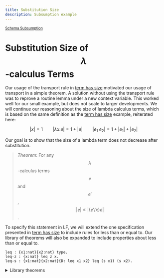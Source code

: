 ```yaml
---
title: Substitution Size
description: Subsumption example
---
```


[<small>Schema Subsumption</small>](/schema-subsumption)


# Substitution Size of $$\lambda$$-calculus Terms

Our usage of the transport rule in [term has size](/schema-subsumption/size)
motivated our usage of transport in a simple theorem. A solution without using
the transport rule was to reprove a routine lemma under a new context variable.
This worked well for our small example, but does not scale to larger
developments. We will continue our reasoning about the size of lambda calculus
terms, which is based on the same definition as the [term has
size](/schema-subsumption/size) example, reiterated here:

```math
|x| = 1 \qquad |\lambda x. e| = 1 + |e| \qquad |e_1\ e_2| = 1 + |e_1| + |e_2|
```

Our goal is to show that the size of a lambda term does not decrease after
substitution.

> _Theorem_: For any $$\lambda$$-calculus terms $$e$$ and $$e'$$, $$|e| \leq
> |\{e'/x\}e|$$.

To specify this statement in LF, we will extend the one specification presented
in [term has size](/schema-subsumption/size#nat-sig) to include rules for less
than or equal to. Our library of theorems will also be expanded to include
properties about less than or equal to.

```lf filename="nat.lf"
leq : {x1:nat}{x2:nat} type.
leq-z : {x:nat} leq z x.
leq-s : {x1:nat}{x2:nat}{D: leq x1 x2} leq (s x1) (s x2).
```

<details>
  <summary>Library theorems</summary>
```adelfa filename="nat.ath"
Theorem plus-s-rhs : forall N1 N2 N3 D1,
  {D1: plus N1 N2 N3} =>
  exists D2, {D2: plus N1 (s N2) (s N3)}.
induction on 1.
intros.
case H1.
apply IH to H5.
exists plus-s x1 (s N2) (s x3) D2. search.
exists plus-z (s N3). search.

Theorem ident-rhs : forall x1,
  {x1: nat} => exists D, {D: plus x1 z x1}.
induction on 1.
intros.
case H1 (keep).
apply IH to H2.
exists plus-s x z x D. search.
exists plus-z z. search.

Theorem plus-exist : forall N1 N2,
  {N1: nat} => {N2:nat} => exists N3 D, {D: plus N1 N2 N3}.
induction on 1.
intros.
case H1.
apply IH to H3 H2.
exists s N3.
exists plus-s x N2 N3 D.
search.
exists N2.
exists plus-z N2. search.

Theorem plus-comm : forall N1 N2 N3 D1,
  {D1: plus N1 N2 N3} =>
  exists D2, {D2: plus N2 N1 N3}.
induction on 1.
intros.
case H1.
apply IH to H5.
apply plus-s-rhs to H6.
exists D1. search.
apply ident-rhs to H2.
exists D. search.

Theorem leq-transitive : forall x1 x2 x3 D1 D2,
  {D1: leq x1 x2} => {D2: leq x2 x3} =>
  exists D3, {D3: leq x1 x3}.
induction on 1.
intros.
case H1.
case H2.
apply IH to H5 H8.
exists leq-s x4 x7 D3.
search.
case H2.
exists leq-z (s x5).
search.
exists leq-z x3.
search.

Theorem leq-monotonic-plus-r : forall x1 x2 x3 x12 x13 D1 D2 D3,
  {D2: plus x1 x2 x12} => {D1: leq x2 x3} =>
  {D3: plus x1 x3 x13} =>
  exists D4, {D4: leq x12 x13}.
induction on 1.
intros.
case H1.
case H3.
apply IH to H7 H2 H11.
exists leq-s x6 x8 D2.
search.
case H3.
exists D1.
search.

Theorem leq-monotonic-plus-l : forall x1 x2 x3 x13 x23 D1 D2 D3,
  {D1: leq x1 x2} => {D2: plus x1 x3 x13} => {D3: plus x2 x3 x23} =>
  exists D4, {D4: leq x13 x23}.
intros.
apply plus-comm to H2.
apply plus-comm to H3.
apply leq-monotonic-plus-r to H4 H1 H5.
exists D6.
search.

Theorem leq-monotonic-plus : forall x1 x2 x3 x4 x13 x24 D1 D2 D3 D4,
  {D1: leq x1 x2} => {D2: leq x3 x4} =>
  {D3: plus x1 x3 x13} => { D4: plus x2 x4 x24} =>
  exists D6, {D6: leq x13 x24}.
intros.
assert { x2 : nat }.
assert { x3 : nat }.
apply plus-exist to H5 H6.
apply leq-monotonic-plus-l to H1 H3 H7.
apply leq-monotonic-plus-r to H7 H2 H4.
apply leq-transitive to H8 H9.
exists D7.
search.
```
</details>

Our informal theorem and proof is as follows, which implicitly utilizes several properties
about less than or equal to.

> _Proof_: By induction on the structure of $$e$$ followed by case analysis on $$e$$.
> 
> - If $$e$$ is a variable $$y$$:
>   - If $$x = y$$, $$|x| = 1$$, $$|\{e'/x\}x| = |e'|$$, by a routine
>      lemma, the size of a term must be at least one.[^1]
>   - If $$x \ne y$$, then this follows since $$\{e'/x\}y = y$$ and $$\leq$$ is
>      a reflexive relation.
> - If $$e$$ is an application, then $$|(e_1\ e_2)| = 1 + n_1 + n_2$$ by
>   definition. By application of the inductive hypothesis on the component
>   terms, there is some $$n'_1$$ and $$n'_2$$ such that $$|\{e'/x\}e_1| =
>   n'_1$$, $$|\{e'/x\}e_2| = n'_2$$, $$n_1 \leq n'_1$$ and $$n_2 \leq n'_2$$
>   hold. Addition is monotonic with respect to $$\leq$$, so $$n_1 + n_2 \leq n'_1 + n'_2$$.
>   Then $$1 + n_1 + n_2 \leq 1 + n'_1 + n'_2$$ follows.
> - If $$e$$ is an abstraction, $$|\lambda y. e| = 1 + n$$ such that $$y$$ does
>   not occur freely within $$e$$, then this follows inductive hypothesis with
>   $$e$$.
> 
> Q.E.D

[^1]: The proof of this follows by observing all judgements for size have an
    occurrence of 1 directly or 1 as the component of an addition.


Like our last theorem statement about $$\lambda$$-calculus terms have a size, we
will need to modify our theorem statement to be within a context. We can reuse
the same shape for the context here:

```adelfa filename="subst-size.ath"
Schema C := (x: tm, y: size x (s z)).
```

For pedagogical purposes, we present two ways of proving this statement. We will
strategically choose our theorem statement(s) in order to complete or simplify
the proof.

1. Immediately proved without context dependency
   ```adelfa filename="subst-size.ath"
   Theorem size-subst : ctx G:C, forall E' E: o -> o T-size D1: o -> o -> o,
     {G |- [x][dx] D1 x dx: {x:tm}{dx: size x (s z)} size (E x) T-size} =>
     {G |- E' : tm} =>
     exists D2 Sub-size D3, {G |- D2 : size (E E') Sub-size} /\
     {D3: leq T-size Sub-size}.
   ```
2. Proved with context dependency, then shown to be independent
   ```adelfa filename="subst-size.ath"
   Theorem size-subst' : ctx G:C, forall E' E: o -> o T-size D1: o -> o -> o,
     {G |- [x][dx] D1 x dx: {x:tm}{dx: size x (s z)} size (E x) T-size} =>
     {G |- E' : tm} =>
     exists D2 Sub-size D3, {G |- D2 : size (E E') Sub-size} /\
     {G |- D3: leq T-size Sub-size}.

   Theorem size-subst : ctx G:C, forall E' E: o -> o T-size D1: o -> o -> o,
     {G |- [x][dx] D1 x dx: {x:tm}{dx: size x (s z)} size (E x) T-size} =>
     {G |- E' : tm} =>
     exists D2 Sub-size D3, {G |- D2 : size (E E') Sub-size} /\
     {D3: leq T-size Sub-size}.
   ```

## Proof Without Transport

In this section, we will discuss a "hybrid" approach which utilizes both work in
our previous example since we needed the result of the lemma application to be
under a context variable. In our first theorem statement of `size-subst`, we do
not have the same problem. The issue presented with the size of an application
still arises, but we can reprove one lemma in order to complete that case. This,
in conjunction with independence lemmas for natural numbers, addition, and less
than or equal to, allows us to complete the proof.

<details>
  <summary>Independence lemmas and re-proven library lemma</summary>
  ```adelfa filename="subst-size.ath"
  Theorem nat-independent : ctx G:c, forall N,
    {G |- N : nat } => {N : nat}.
  induction on 1. intros. case H1.
  apply IH to H2. search. search.

  Theorem plus-independent : ctx G:c, forall N1 N2 N3 D,
    {G |- D : plus N1 N2 N3} => {D : plus N1 N2 N3}.
  induction on 1. intros. case H1.
  apply IH to H5. search. apply nat-independent to H2. search.

  Theorem leq-independent : ctx G:c, forall N1 N2 D,
    {G |- D : leq N1 N2} => {D : leq N1 N2}.
  induction on 1. intros. case H1.
  apply IH to H4. apply nat-independent to H2.
  apply nat-independent to H3. search.
  apply nat-independent to H2. search.

  % Reprove `plus-exist` but with context shape `C`
  Theorem plus-exist-ind : ctx G:c, forall N1 N2,
    {G |- N1: nat} => {G |- N2:nat} => exists N3 D, {G |- D: plus N1 N2 N3}.
  induction on 1.
  intros.
  case H1.
  apply IH to H3 H2.
  exists s N3.
  exists plus-s x N2 N3 D.
  search.
  exists N2.
  exists plus-z N2. search.
  ```
</details>


We'll now walk through the proof, and show the general pattern one must use to
properly utilize these proofs. Starting with the application case, we follow our 
informal proof by applying the inductive hypothesis to the component terms.


<Tabs items={['Reasoning', 'Proof State']}>
<Tabs.Tab>
```adelfa filename="subst-size.ath"
Theorem size-subst : ctx G:C, forall E' E: o -> o T-size D1: o -> o -> o,
  {G |- [x][dx] D1 x dx: {x:tm}{dx: size x (s z)} size (E x) T-size} =>
  {G |- E' : tm} =>
    exists D2 Sub-size D3,
      {G |- D2 : size (E E') Sub-size} /\
      {D3: leq T-size Sub-size}.
induction on 1.
intros.
case H1.
% app case
  prune H6. prune H5. prune H10.
  apply IH to H8 H2. apply IH to H9 H2.
  case H11. prune H13. prune H14.
  case H12. prune H15. prune H16.
```
</Tabs.Tab>
<Tabs.Tab>
```adelfa
Subgoal size-subst.1:

Vars: D7:(o) -> (o) -> o, Sub-size1:(o) -> (o) -> o, D6:o, D5:
        (o) -> (o) -> o, Sub-size:(o) -> (o) -> o, X1:o, X2:o, D2:
        (o) -> (o) -> o, D3:(o) -> (o) -> o, D4:o, E1:(o) -> o, E2:(o) -> o,
        T-size1:o, D1:o, E':o
Nominals: n1:o, n:o
Contexts: G{n, n1}:C[]
IH:
    ctx G:C,
      forall E', forall E, forall T-size, forall D1,
        {G |- [x][dx]D1 x dx : {x:tm}{dx:size x (s z)}size (E x) T-size}* =>
            {G |- E' : tm} =>
                exists D2, exists Sub-size, exists D3,
                  {G |- D2 : size (E E') Sub-size} /\
                      {D3 : leq T-size Sub-size}
H2:{G |- E' : tm}
H3:{G, n:tm, n1:size n (s z) |- E1 n : tm}*
H4:{G, n:tm, n1:size n (s z) |- E2 n : tm}*
H5:{G, n:tm, n1:size n (s z) |- X1 : nat}*
H6:{G, n:tm, n1:size n (s z) |- X2 : nat}*
H7:{G, n:tm, n1:size n (s z) |- T-size1 : nat}*
H8:{G, n:tm, n1:size n (s z) |- D2 n1 n : size (E1 n) X1}*
H9:{G, n:tm, n1:size n (s z) |- D3 n1 n : size (E2 n) X2}*
H10:{G, n:tm, n1:size n (s z) |- D4 : plus X1 X2 T-size1}*
H13:{G |- D1 : size (E1 E') (Sub-size n1 n)}
H14:{D5 n1 n : leq X1 (Sub-size n1 n)}
H15:{G |- D6 : size (E2 E') (Sub-size1 n1 n)}
H16:{D7 n1 n : leq X2 (Sub-size1 n1 n)}

==================================
exists D2, exists Sub-size, exists D3,
  {G |- D2 : size (app (E1 E') (E2 E')) Sub-size} /\
      {D3 : leq (s T-size1) Sub-size}

% Remainder omitted
```
</Tabs.Tab>
</Tabs>

Let us first try to get the total size of the application, to instantiate the
`Sub-size` variable in our consequent. We will utilize our lifted version of
`plus-exist` with `Sub-size` and `Sub-size1` to accomplish this. We have to do
some intermediate assertions to get assumption formulas for the natural
numbers, then invoke our `plus-exist'`.


<Tabs items={['Reasoning', 'Proof State']}>
<Tabs.Tab>
```adelfa filename="subst-size"
assert {G |- Sub-size n1 n : nat}. prune H17.
assert {G |- Sub-size1 n1 n : nat}. prune H18.
apply plus-exist' to H17 H18. prune H19.
```
</Tabs.Tab>
<Tabs.Tab>
```adelfa
Subgoal size-subst.1:

Vars: D:o, N3:(o) -> (o) -> o, D7:(o) -> (o) -> o, Sub-size1:o, D6:o, D5:
        (o) -> (o) -> o, Sub-size:o, X1:o, X2:o, D2:(o) -> (o) -> o, D3:
        (o) -> (o) -> o, D4:o, E1:(o) -> o, E2:(o) -> o, T-size1:o, D1:o, E':
        o
Nominals: n1:o, n:o
Contexts: G{n, n1}:C[]
IH:
    ctx G:C,
      forall E', forall E, forall T-size, forall D1,
        {G |- [x][dx]D1 x dx : {x:tm}{dx:size x (s z)}size (E x) T-size}* =>
            {G |- E' : tm} =>
                exists D2, exists Sub-size, exists D3,
                  {G |- D2 : size (E E') Sub-size} /\
                      {D3 : leq T-size Sub-size}
H2:{G |- E' : tm}
H3:{G, n:tm, n1:size n (s z) |- E1 n : tm}*
H4:{G, n:tm, n1:size n (s z) |- E2 n : tm}*
H5:{G, n:tm, n1:size n (s z) |- X1 : nat}*
H6:{G, n:tm, n1:size n (s z) |- X2 : nat}*
H7:{G, n:tm, n1:size n (s z) |- T-size1 : nat}*
H8:{G, n:tm, n1:size n (s z) |- D2 n1 n : size (E1 n) X1}*
H9:{G, n:tm, n1:size n (s z) |- D3 n1 n : size (E2 n) X2}*
H10:{G, n:tm, n1:size n (s z) |- D4 : plus X1 X2 T-size1}*
H13:{G |- D1 : size (E1 E') Sub-size}
H14:{D5 n1 n : leq X1 Sub-size}
H15:{G |- D6 : size (E2 E') Sub-size1}
H16:{D7 n1 n : leq X2 Sub-size1}
H17:{G |- Sub-size : nat}
H18:{G |- Sub-size1 : nat}
H19:{G |- D : plus Sub-size Sub-size1 (N3 n1 n)}

==================================
exists D2, exists Sub-size, exists D3,
  {G |- D2 : size (app (E1 E') (E2 E')) Sub-size} /\
      {D3 : leq (s T-size1) Sub-size}

Subgoal size-subst.2 is:
 exists D2, exists Sub-size, exists D3,
   {G |- D2 : size (lam ([c47]E1 E' c47)) Sub-size} /\
       {D3 : leq (s T-size1) Sub-size}

Subgoal size-subst.3 is:
 exists D2, exists Sub-size, exists D3,
   {G |- D2 : size E' Sub-size} /\ {D3 : leq (s z) Sub-size}

Subgoal size-subst.4 is:
 exists D2, exists Sub-size, exists D3,
   {G |- D2 : size n2 Sub-size} /\ {D3 : leq (s z) Sub-size}
```
</Tabs.Tab>
</Tabs>

The next step is to ensure that the substitution size is less than the term's
size prior to substitution. This will require the monotonicity property for
addition with respect to less than or equal to. This property being in the empty
context will require us to apply our independence lemmas.

<Tabs items={['Reasoning', 'Proof State']}>
<Tabs.Tab>
```adelfa filename="subst-size"
assert { G |- N3 n1 n : nat }. prune H20.
assert { G |- D4 : plus X1 X2 T-size1 }*. strengthen H10. strengthen H21. search.
apply plus-independent to H21. apply plus-independent to H19.
apply leq-monotonic-plus to H14 H16 H22 H23.
```
</Tabs.Tab>
<Tabs.Tab>
```adelfa
Subgoal size-subst.1:

Vars: D8:(o) -> (o) -> o, D:o, N3:o, D7:(o) -> (o) -> o, Sub-size1:o, D6:o,
        D5:(o) -> (o) -> o, Sub-size:o, X1:o, X2:o, D2:(o) -> (o) -> o, D3:
        (o) -> (o) -> o, D4:o, E1:(o) -> o, E2:(o) -> o, T-size1:o, D1:o, E':
        o
Nominals: n1:o, n:o
Contexts: G{n, n1}:C[]
IH:
    ctx G:C,
      forall E', forall E, forall T-size, forall D1,
        {G |- [x][dx]D1 x dx : {x:tm}{dx:size x (s z)}size (E x) T-size}* =>
            {G |- E' : tm} =>
                exists D2, exists Sub-size, exists D3,
                  {G |- D2 : size (E E') Sub-size} /\
                      {D3 : leq T-size Sub-size}
H2:{G |- E' : tm}
H3:{G, n:tm, n1:size n (s z) |- E1 n : tm}*
H4:{G, n:tm, n1:size n (s z) |- E2 n : tm}*
H5:{G, n:tm, n1:size n (s z) |- X1 : nat}*
H6:{G, n:tm, n1:size n (s z) |- X2 : nat}*
H7:{G, n:tm, n1:size n (s z) |- T-size1 : nat}*
H8:{G, n:tm, n1:size n (s z) |- D2 n1 n : size (E1 n) X1}*
H9:{G, n:tm, n1:size n (s z) |- D3 n1 n : size (E2 n) X2}*
H10:{G, n:tm, n1:size n (s z) |- D4 : plus X1 X2 T-size1}*
H13:{G |- D1 : size (E1 E') Sub-size}
H14:{D5 n1 n : leq X1 Sub-size}
H15:{G |- D6 : size (E2 E') Sub-size1}
H16:{D7 n1 n : leq X2 Sub-size1}
H17:{G |- Sub-size : nat}
H18:{G |- Sub-size1 : nat}
H19:{G |- D : plus Sub-size Sub-size1 N3}
H20:{G |- N3 : nat}
H21:{G |- D4 : plus X1 X2 T-size1}*
H22:{D4 : plus X1 X2 T-size1}
H23:{D : plus Sub-size Sub-size1 N3}
H24:{D8 n1 n : leq T-size1 N3}

==================================
exists D2, exists Sub-size, exists D3,
  {G |- D2 : size (app (E1 E') (E2 E')) Sub-size} /\
      {D3 : leq (s T-size1) Sub-size}

Subgoal size-subst.2 is:
 exists D2, exists Sub-size, exists D3,
   {G |- D2 : size (lam ([c47]E1 E' c47)) Sub-size} /\
       {D3 : leq (s T-size1) Sub-size}

Subgoal size-subst.3 is:
 exists D2, exists Sub-size, exists D3,
   {G |- D2 : size E' Sub-size} /\ {D3 : leq (s z) Sub-size}

Subgoal size-subst.4 is:
 exists D2, exists Sub-size, exists D3,
   {G |- D2 : size n2 Sub-size} /\ {D3 : leq (s z) Sub-size}
```
</Tabs.Tab>
</Tabs>

The remainder of the theorem follows a similar pattern. One will strengthen
the necessary assumptions then invoke the relevant lemma. We include the
proof in its entirety here:


<details>
  <summary>Substitution size proof without transport</summary>
```adelfa filename="subst-size.ath"
Theorem size-subst : ctx G:C, forall E' E: o -> o T-size D1: o -> o -> o,
  {G |- [x][dx] D1 x dx: {x:tm}{dx: size x (s z)} size (E x) T-size} =>
  {G |- E' : tm} =>
    exists D2 Sub-size D3,
      {G |- D2 : size (E E') Sub-size} /\
      {D3: leq T-size Sub-size}.
induction on 1.
intros.
case H1.
% app case
  prune H6. prune H5. prune H10.
  apply IH to H8 H2. apply IH to H9 H2.
  case H11. prune H13. prune H14.
  case H12. prune H15. prune H16.
  assert {G |- Sub-size n1 n : nat}. prune H17.
  assert {G |- Sub-size1 n1 n : nat}. prune H18.
  apply plus-exist' to H17 H18. prune H19.
  assert { G |- N3 n1 n : nat }. prune H20.
  assert { G |- D4 : plus X1 X2 T-size1 }*. strengthen H10. strengthen H21. search.
  apply plus-independent to H21. apply plus-independent to H19.
  apply leq-monotonic-plus to H14 H16 H22 H23.
  exists size-app (E1 E') (E2 E') Sub-size Sub-size1 N3 D1 D6 D.
  exists (s N3). exists leq-s T-size1 N3 (D8 n1 n). split. search. search.
% lam
  weaken H2 with tm. weaken H6 with size n5 (s z).
  ctxpermute H5 to G, n3:tm, n4: size n3 (s z), n:tm, n1:size n (s z).
  apply IH to H8 H7 with (G = G, n1:tm, n:size n1 (s z)).
  case H9.
  prune H10. prune H11.
  assert {G, n1:tm, n:size n1 (s z) |- Sub-size n6 n5 n4 n3 n2 n1 n : nat}. prune H12.
  inst H3 with n = E'. strengthen H13.
  ctxpermute H13 to G, n2:tm, n1: size E' (s z). strengthen H14.
  exists size-lam ([x] E1 E' x) Sub-size D2. exists (s Sub-size). strengthen H12. strengthen H16.
  exists leq-s T-size1 Sub-size (D3 n6 n5 n4 n3 n2 n1 n). split. search. search.
% var1
  apply tm-has-size to H2. prune H3. assert {G |- N n1 n : nat}. prune H4.
  exists D. exists N. apply size-at-least-one to H3. prune H5. 
  exists D' n1 n. split. search. search.
% var2
  exists n3. exists (s z). exists leq-s z z (leq-z z). split. search. search.
```
</details>

## Proof with Transport

Our proof with transport will utilize our second presentation of the theorem,
where we prove the property within the context and then later prove that the
desired judgements are independent of the context. This leads to a more
straightforward version of the proof, with no uses of independence lemmas in the
proof of `size-subst`. For example, the application case is:

```adelfa filename="subst-size.ath"
Theorem size-subst : ctx G:C, forall E' E: o -> o T-size D1: o -> o -> o,
  {G |- [x][dx] D1 x dx: {x:tm}{dx: size x (s z)} size (E x) T-size} =>
  {G |- E' : tm} =>
  exists D2 Sub-size D3, {G |- D2 : size (E E') Sub-size} /\
  {G |- D3: leq T-size Sub-size}.
induction on 1.
intros.
case H1 (keep).
% app case
  prune H6.
  prune H5.
  apply IH to H8 H2.
  apply IH to H9 H2.
  case H11. prune H13. prune H14.
  case H12. prune H15. prune H16.
  assert {G |- Sub-size n1 n : nat}. prune H17.
  assert {G |- Sub-size1 n1 n : nat}. prune H18.
  apply plus-exist to H17 H18. prune H19.
  assert { G |- N3 n1 n : nat }. prune H20.
  prune H10. assert { G |- D4 : plus X1 X2 T-size1 }*. strengthen H10. strengthen H21. search.
  apply leq-monotonic-plus to H14 H16 H21 H19. prune H22.
  exists size-app (E1 E') (E2 E') Sub-size Sub-size1 N3 D1 D6 D.
  exists (s N3). exists leq-s T-size1 N3 D8. split. search. search.
```

## Summary

Avoiding the transport rule is possible, and one can carefully plan out their
proof in order to avoid reproving all lemmas within the library. Subjectively,
the proof becomes more opaque, with repeated invocations of independence lemmas
in every case. The proof which utilizes the transport rule strategically proves
the version in the context, then later proving that it is independent which one
may see as undesirable, but the proofs themselves are clear and involve no
digressions.